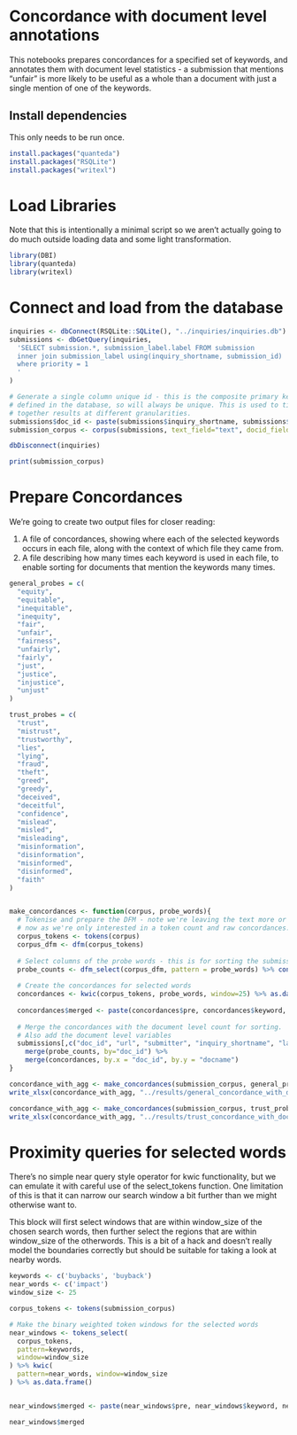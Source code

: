 # Concordance with document level annotations

This notebooks prepares concordances for a specified set of keywords, and annotates
them with document level statistics - a submission that mentions "unfair" is
more likely to be useful as a whole than a document with just a single mention
of one of the keywords.

## Install dependencies

This only needs to be run once.

```r
install.packages("quanteda")
install.packages("RSQLite")
install.packages("writexl")
```

# Load Libraries

Note that this is intentionally a minimal script so we aren't actually going
to do much outside loading data and some light transformation.

```r
library(DBI)
library(quanteda)
library(writexl)
```
# Connect and load from the database

```r
inquiries <- dbConnect(RSQLite::SQLite(), "../inquiries/inquiries.db")
submissions <- dbGetQuery(inquiries, 
  'SELECT submission.*, submission_label.label FROM submission
  inner join submission_label using(inquiry_shortname, submission_id)
  where priority = 1
  '
)

# Generate a single column unique id - this is the composite primary key
# defined in the database, so will always be unique. This is used to tie
# together results at different granularities.
submissions$doc_id <- paste(submissions$inquiry_shortname, submissions$submission_id)
submission_corpus <- corpus(submissions, text_field="text", docid_field = "doc_id")

dbDisconnect(inquiries)

print(submission_corpus)
```

# Prepare Concordances

We're going to create two output files for closer reading:

1. A file of concordances, showing where each of the selected keywords occurs
in each file, along with the context of which file they came from.
2. A file describing how many times each keyword is used in each file, to enable
sorting for documents that mention the keywords many times. 

```r
general_probes = c(
  "equity",
  "equitable",
  "inequitable",
  "inequity",
  "fair",
  "unfair",
  "fairness",
  "unfairly",
  "fairly",
  "just",
  "justice",
  "injustice",
  "unjust"
)

trust_probes = c(
  "trust",
  "mistrust",
  "trustworthy",
  "lies",
  "lying",
  "fraud",
  "theft",
  "greed",
  "greedy",
  "deceived",
  "deceitful",
  "confidence",
  "mislead",
  "misled",
  "misleading",
  "misinformation",
  "disinformation",
  "misinformed",
  "disinformed",
  "faith"
)


make_concordances <- function(corpus, probe_words){
  # Tokenise and prepare the DFM - note we're leaving the text more or less for
  # now as we're only interested in a token count and raw concordances.
  corpus_tokens <- tokens(corpus)
  corpus_dfm <- dfm(corpus_tokens)
  
  # Select columns of the probe words - this is for sorting the submissions table.
  probe_counts <- dfm_select(corpus_dfm, pattern = probe_words) %>% convert(to = "data.frame")
  
  # Create the concordances for selected words
  concordances <- kwic(corpus_tokens, probe_words, window=25) %>% as.data.frame()
  
  concordances$merged <- paste(concordances$pre, concordances$keyword, concordances$post)
  
  # Merge the concordances with the document level count for sorting.
  # Also add the document level variables
  submissions[,c("doc_id", "url", "submitter", "inquiry_shortname", "label")] %>%
    merge(probe_counts, by="doc_id") %>%
    merge(concordances, by.x = "doc_id", by.y = "docname")
}

concordance_with_agg <- make_concordances(submission_corpus, general_probes)
write_xlsx(concordance_with_agg, "../results/general_concordance_with_doc_agg.xlsx")

concordance_with_agg <- make_concordances(submission_corpus, trust_probes)
write_xlsx(concordance_with_agg, "../results/trust_concordance_with_doc_agg.xlsx")

```

# Proximity queries for selected words

There's no simple near query style operator for kwic functionality, but we
can emulate it with careful use of the select_tokens function. One limitation of
this is that it can narrow our search window a bit further than we might otherwise
want to.

This block will first select windows that are within window_size of the chosen
search words, then further select the regions that are within window_size of the
otherwords. This is a bit of a hack and doesn't really model the boundaries
correctly but should be suitable for taking a look at nearby words.

```r

keywords <- c('buybacks', 'buyback')
near_words <- c('impact')
window_size <- 25

corpus_tokens <- tokens(submission_corpus)

# Make the binary weighted token windows for the selected words
near_windows <- tokens_select(
  corpus_tokens, 
  pattern=keywords, 
  window=window_size
) %>% kwic(
  pattern=near_words, window=window_size
) %>% as.data.frame()


near_windows$merged <- paste(near_windows$pre, near_windows$keyword, near_windows$post)

near_windows$merged

```

